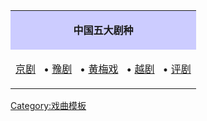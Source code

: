 <center>
{| class="toccolours"
|-
| style="background:#ccccff" align="center" | '''中国五大剧种'''
|-
| align="center" style="font-size:100%;"  |
[[京剧]]&nbsp;&nbsp;&nbsp;• 
[[豫剧]]&nbsp;&nbsp;&nbsp;• 
[[黄梅戏]]&nbsp;&nbsp;&nbsp;• 
[[越剧]]&nbsp;&nbsp;&nbsp;• 
[[评剧]]
|}
</center>
<noinclude>
[[Category:戏曲模板]]
</noinclude>